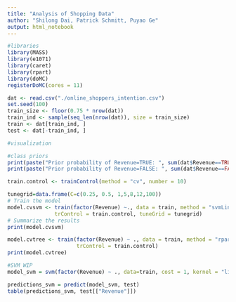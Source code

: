 ```yaml
---
title: "Analysis of Shopping Data"
author: "Shilong Dai, Patrick Schmitt, Puyao Ge"
output: html_notebook
---
```

```r
#libraries
library(MASS)
library(e1071)
library(caret)
library(rpart)
library(doMC) 
registerDoMC(cores = 11) 
```


```r
dat <- read.csv("./online_shoppers_intention.csv")
set.seed(100)
train_size <- floor(0.75 * nrow(dat))
train_ind <- sample(seq_len(nrow(dat)), size = train_size)
train <- dat[train_ind, ]
test <- dat[-train_ind, ]
```

```r
#visualization

#class priors
print(paste("Prior probability of Revenue=TRUE: ", sum(dat$Revenue==TRUE)/nrow(dat)))
print(paste("Prior probability of Revenue=FALSE: ", sum(dat$Revenue==FALSE)/nrow(dat)))
```
```r
train.control <- trainControl(method = "cv", number = 10)
```


```r
tunegrid=data.frame(C=c(0.25, 0.5, 1,5,8,12,100))
# Train the model
model.cvsvm <- train(factor(Revenue) ~., data = train, method = "svmLinear",
               trControl = train.control, tuneGrid = tunegrid)
# Summarize the results
print(model.cvsvm)

model.cvtree <- train(factor(Revenue) ~ ., data = train, method = "rpart",
                      trControl = train.control)
print(model.cvtree)
```


```r

#SVM WIP
model_svm = svm(factor(Revenue) ~ ., data=train, cost = 1, kernel = "linear")

predictions_svm = predict(model_svm, test)
table(predictions_svm, test[["Revenue"]])
```